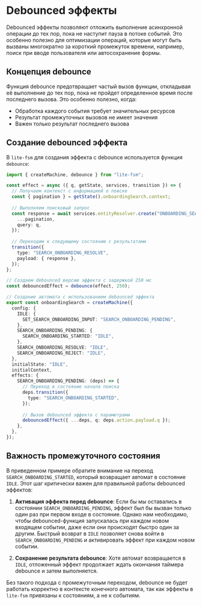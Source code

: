# Debounced эффекты

Debounced эффекты позволяют отложить выполнение асинхронной операции до тех пор, пока не наступит пауза в потоке событий. Это особенно полезно для оптимизации операций, которые могут быть вызваны многократно за короткий промежуток времени, например, поиск при вводе пользователя или автосохранение формы.

## Концепция debounce

Функция debounce предотвращает частый вызов функции, откладывая её выполнение до тех пор, пока не пройдет определенное время после последнего вызова. Это особенно полезно, когда:

- Обработка каждого события требует значительных ресурсов
- Результат промежуточных вызовов не имеет значения
- Важен только результат последнего вызова


## Создание debounced эффекта

В `lite-fsm` для создания эффекта с debounce используется функция `debounce`:

```ts
import { createMachine, debounce } from "lite-fsm";

const effect = async ({ q, getState, services, transition }) => {
  // Получаем контекст с информацией о поиске
  const { pagination } = getState().onboardingSearch.context;
  
  // Выполняем поисковый запрос
  const response = await services.entityResolver.create("ONBOARDING_SEARCH").GET({
    ...pagination,
    query: q,
  });
  
  // Переходим к следующему состоянию с результатами
  transition({
    type: "SEARCH_ONBOARDING_RESOLVE",
    payload: { response },
  });
};

// Создаем debounced версию эффекта с задержкой 250 мс
const debouncedEffect = debounce(effect, 250);

// Создание автомата с использованием debounced эффекта
export const onboardingSearch = createMachine({
  config: {
    IDLE: {
      SET_SEARCH_ONBOARDING_INPUT: "SEARCH_ONBOARDING_PENDING",
    },
    SEARCH_ONBOARDING_PENDING: {
      SEARCH_ONBOARDING_STARTED: "IDLE",
    },
    SEARCH_ONBOARDING_RESOLVE: "IDLE",
    SEARCH_ONBOARDING_REJECT: "IDLE",
  },
  initialState: "IDLE",
  initialContext,
  effects: {
    SEARCH_ONBOARDING_PENDING: (deps) => {
      // Переход в состояние начала поиска
      deps.transition({
        type: "SEARCH_ONBOARDING_STARTED",
      });
      
      // Вызов debounced эффекта с параметрами
      debouncedEffect({ ...deps, q: deps.action.payload.q });
    },
  },
});
```

## Важность промежуточного состояния

В приведенном примере обратите внимание на переход `SEARCH_ONBOARDING_STARTED`, который возвращает автомат в состояние `IDLE`. Этот шаг критически важен для правильной работы debounced эффектов:

1. **Активация эффекта перед debounce**: Если бы мы оставались в состоянии `SEARCH_ONBOARDING_PENDING`, эффект был бы вызван только один раз при первом входе в состояние. Однако нам необходимо, чтобы debounced-функция запускалась при каждом новом входящем событии, даже если они происходят быстро один за другим. Быстрый возврат в `IDLE` позволяет снова войти в `SEARCH_ONBOARDING_PENDING` и активировать эффект при каждом новом событии.

2. **Сохранение результата debounce**: Хотя автомат возвращается в `IDLE`, отложенный эффект продолжает ждать окончания таймера debounce и затем выполняется.

Без такого подхода с промежуточным переходом, debounce не будет работать корректно в контексте конечного автомата, так как эффекты в `lite-fsm` привязаны к состояниям, а не к событиям.
